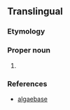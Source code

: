 ==Translingual==
{{rfimage}}
{{wikipedia|Gigartinales}}
{{wikispecies|Gigartinales}}

===Etymology===
{{rfe|lang=mul}}

===Proper noun===
{{taxoninfl|i=1|g=m}}

# {{taxon|genus|family|Caulacanthaceae|certain [[red alga]]e}}

===References===
* [http://www.algaebase.org/search/genus/detail/?genus_id=33244 algaebase]